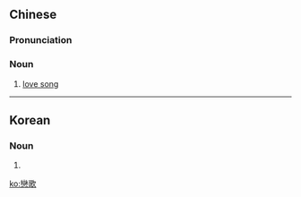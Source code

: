 {{also|恋歌}}
==Chinese==
{{zh-forms|s=恋歌}}

===Pronunciation===
{{zh-pron
|m=liàngē
|c=lyun2 go1
|mn=loân-koa
|cat=n
}}

===Noun===
{{zh-noun}}

# [[love song]]

----

==Korean==
{{ko-hanjatab}}

===Noun===
{{ko-noun|hj|hangeul=연가}}

# {{hanja form of|연가|[[love song]]}}

[[ko:戀歌]]
